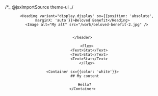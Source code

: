 /\*_ @jsxImportSource theme-ui _/


<Layout>
  <Flex
    sx={{
      flexDirection: 'column',
      alignItems: 'center',
      gap: [5, 6],
      position: 'relative'
    }}
  >
    <header sx={{width:'100vw', height: '100vh'}} >

        <Heading variant="display.display" sx={{position: 'absolute', marginX: 'auto'}}>Beloved Benefit</Heading>
        <Image alt="My alt" src="/work/beloved-benefit-2.jpg" />


    </header>

        <Flex>
          <Text>Stat</Text>
          <Text>Stat</Text>
          <Text>Stat</Text>
        </Flex>

    <Container sx={{color: 'white'}}>
      ## My content

      Hello?
    </Container>

  </Flex>
</Layout>
